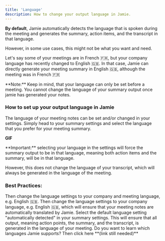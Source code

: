 ```yaml
---
title: 'Language'
description: How to change your output language in Jamie.
---
```

**By default**, Jamie automatically detects the language that is spoken during the meeting and generates the summary, action items, and the transcript in that language.

However, in some use cases, this might not be what you want and need.

Let's say some of your meetings are in French 🇫🇷, but your company language has recently changed to English 🇬🇧. In that case, Jamie can directly generate your meeting summary in English 🇬🇧, although the meeting was in French 🇫🇷

<Note>
**Note:** Keep in mind, that your language can only be set before a meeting. You cannot change the language of your summary output once jamie has generated your notes.
</Note>

### How to set up your output language in Jamie

The language of your meeting notes can be set and/or changed in your settings. Simply head to your summary settings and select the language that you prefer for your meeting summary. 

**GIF**

<Note>
**Important:** selecting your language in the settings will force the summary output to be in that language, meaning both action items and the summary, will be in that language. 

However, this does not change the language of your transcript, which will always be generated in the language of the meeting.
</Note>

### Best Practices:
<Accordion title="You only speak one language in meetings and within your company?">
    Then change the language settings to your company and meeting language, e.g. English 🇬🇧.  

</Accordion>

<Accordion title=" You have a company language, but some meetings are in a different language?">
    Then change the language settings to your company language, e.g. English 🇬🇧, which will ensure that your meeting notes are automatically translated by Jamie.

</Accordion>

<Accordion title="You speak multiple languages and always want the summary output to be generated in the language of the meeting?">
    Select the default language setting "automatically detected" in your summary settings. This will ensure that all output, meaning action points, the summary, and the transcript, is generated in the language of your meeting.  

</Accordion>

<Note> 
Do you want to learn which languages Jamie supports? Then click here **(link still needed)**
</Note> 
